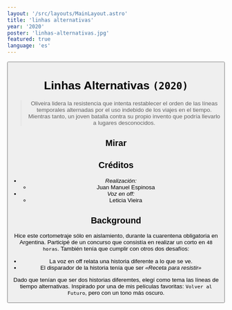 ```yaml
---
layout: '/src/layouts/MainLayout.astro'
title: 'linhas alternativas'
year: '2020'
poster: 'linhas-alternativas.jpg'
featured: true
language: 'es'
---
```


<Button text='/ Inicio' link='/es/' />

# Linhas Alternativas `(2020)`

> Oliveira lidera la resistencia que intenta restablecer el orden de las líneas
> temporales alternadas por el uso indebido de los viajes en el tiempo. Mientras
> tanto, un joven batalla contra su propio invento que podría llevarlo a lugares
> desconocidos.

## Mirar

<Vimeo id='455107691' ratio='16:9' />

## Créditos

- *Realización:*
    - Juan Manuel Espinosa
- *Voz en off:*
    - Leticia Vieira

## Background

Hice este cortometraje sólo en aislamiento, durante la cuarentena obligatoria en
Argentina. Participé de un concurso que consistía en realizar un corto en `48
horas`. También tenía que cumplir con otros dos desafíos:

- La voz en off relata una historia diferente a lo que se ve.
- El disparador de la historia tenía que ser _«Receta para resistir»_

Dado que tenían que ser dos historias diferemtes, elegí como tema las líneas de
tiempo alternativas. Inspirado por una de mis películas favoritas: `Volver al
Futuro`, pero con un tono más oscuro.
